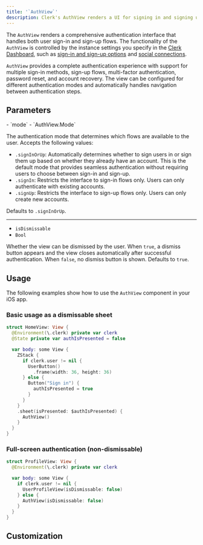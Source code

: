 ```yaml
---
title: '`AuthView`'
description: Clerk's AuthView renders a UI for signing in and signing up users on iOS.
---
```


The `AuthView` renders a comprehensive authentication interface that handles both user sign-in and sign-up flows. The functionality of the `AuthView` is controlled by the instance settings you specify in the [Clerk Dashboard](https://dashboard.clerk.com), such as [sign-in and sign-up options](/docs/authentication/configuration/sign-up-sign-in-options) and [social connections](/docs/authentication/social-connections/oauth).

`AuthView` provides a complete authentication experience with support for multiple sign-in methods, sign-up flows, multi-factor authentication, password reset, and account recovery. The view can be configured for different authentication modes and automatically handles navigation between authentication steps.

## Parameters

<Properties>
  - `mode`
  - `AuthView.Mode`

  The authentication mode that determines which flows are available to the user. Accepts the following values:

  - `.signInOrUp`: Automatically determines whether to sign users in or sign them up based on whether they already have an account. This is the default mode that provides seamless authentication without requiring users to choose between sign-in and sign-up.
  - `.signIn`: Restricts the interface to sign-in flows only. Users can only authenticate with existing accounts.
  - `.signUp`: Restricts the interface to sign-up flows only. Users can only create new accounts.

  Defaults to `.signInOrUp`.

  ---

  - `isDismissable`
  - `Bool`

  Whether the view can be dismissed by the user. When `true`, a dismiss button appears and the view closes automatically after successful authentication. When `false`, no dismiss button is shown. Defaults to `true`.
</Properties>

## Usage

The following examples show how to use the `AuthView` component in your iOS app.

### Basic usage as a dismissable sheet

```swift
struct HomeView: View {
  @Environment(\.clerk) private var clerk
  @State private var authIsPresented = false

  var body: some View {
    ZStack {
      if clerk.user != nil {
        UserButton()
          .frame(width: 36, height: 36)
      } else {
        Button("Sign in") {
          authIsPresented = true
        }
      }
    }
    .sheet(isPresented: $authIsPresented) {
      AuthView()
    }
  }
}
```

### Full-screen authentication (non-dismissable)

```swift
struct ProfileView: View {
  @Environment(\.clerk) private var clerk

  var body: some View {
    if clerk.user != nil {
      UserProfileView(isDismissable: false)
    } else {
      AuthView(isDismissable: false)
    }
  }
}
```

## Customization

<Include src="_partials/ios/customization" />
